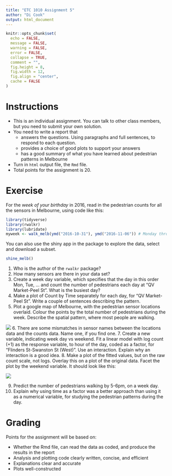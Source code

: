 ```yaml
---
title: "ETC 1010 Assignment 5"
author: "Di Cook"
output: html_document
---
```


```r
knitr::opts_chunk$set(
  echo = FALSE,
  message = FALSE,
  warning = FALSE,
  error = FALSE, 
  collapse = TRUE,
  comment = "",
  fig.height = 8,
  fig.width = 12,
  fig.align = "center",
  cache = FALSE
)
```

# Instructions

- This is an individual assignment. You can talk to other class members, but you need to submit your own solution.
- You need to write a report that 
    - answers the questions. Using paragraphs and full sentences, to respond to each question.
    - provides a choice of good plots to support your answers
    - has a good summary of what you have learned about pedestrian patterns in Melbourne
- Turn in `html` output file, the `Rmd` file.
- Total points for the assignment is 20. 

# Exercise

For the *week of your birthday* in 2016, read in the pedestrian counts for all the sensors in Melbourne, using code like this:

```r
library(tidyverse)
library(rwalkr)
library(lubridate)
myweek <- walk_melb(ymd("2016-10-31"), ymd("2016-11-06")) # Monday through Sunday
```

You can also use the shiny app in the package to explore the data, select and download a subset.

```r
shine_melb()
```

1. Who is the author of the `rwalkr` package?
2. How many sensors are there in your data set?
3. Create a week day variable, which specifies that the day in this order Mon, Tue, ... and count the number of pedestrians each day at "QV Market-Peel St". What is the busiest day?
4. Make a plot of Count by Time separately for each day, for "QV Market-Peel St". Write a couple of sentences describing the pattern.
5. Plot a google map of Melbourne, with the pedestrian sensor locations overlaid. Colour the points by the total number of pedestrians during the week. Describe the spatial pattern, where most people are walking.

![](Melbourne_sensor_map.png)
6. There are some mismatches in sensor names between the locations data and the counts data. Name one, if you find one.
7. Create a new variable, indicating week day vs weekend. Fit a linear model with log count (+1) as the response variable, to hour of the day, coded as a factor, for "Flinders St-Swanston St (West)". Use an interaction. Explain why an interaction is a good idea. 
8. Make a plot of the fitted values, but on the raw count scale, not logs. Overlay this on a plot of the original data. Facet the plot by the weekend variable. It should look like this:

![](Melbourne_weekend.png)

9. Predict the number of pedestrians walking by 5-6pm, on a week day.
10. Explain why using time as a factor was a better approach than using it as a numerical variable, for studying the pedestrian patterns during the day.


# Grading

Points for the assignment will be based on:

- Whether the Rmd file, can read the data as coded, and produce the results in the report
- Analysis and plotting code clearly written, concise, and efficient
- Explanations clear and accurate
- Plots well-constructed

